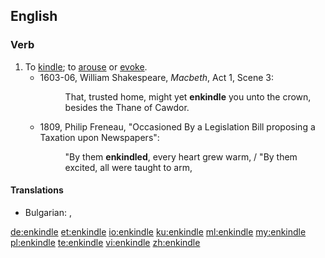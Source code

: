 ==English==

===Verb===
{{en-verb|enkindl}}

# To [[kindle]]; to [[arouse]] or [[evoke]].
#* 1603-06, William Shakespeare, ''Macbeth'', Act 1, Scene 3:
#*: That, trusted home, might yet '''enkindle''' you unto the crown, besides the Thane of Cawdor.
#* 1809, Philip Freneau, "Occasioned By a Legislation Bill proposing a Taxation upon Newspapers":
#*: "By them '''enkindled''', every heart grew warm, / "By them excited, all were taught to arm,

====Translations====
{{trans-top|To [[kindle]]; to [[arouse]] or [[evoke]]}}
* Bulgarian: {{t+|bg|запалвам}}, {{t+|bg|разпалвам}}
{{trans-mid}}
{{trans-bottom}}

[[de:enkindle]]
[[et:enkindle]]
[[io:enkindle]]
[[ku:enkindle]]
[[ml:enkindle]]
[[my:enkindle]]
[[pl:enkindle]]
[[te:enkindle]]
[[vi:enkindle]]
[[zh:enkindle]]